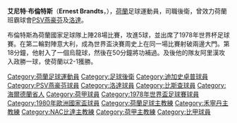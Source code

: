 {{Football player infobox
| playername = 布倫特斯
| image    = [[File:Ernie_Brandts_1978c.jpg|240px]]
| fullname = Ernest Brandts
| nickname =
| height = {{Height|m=1.81}}
| dateofbirth = {{Birth date and age|1956|2|3}}
| cityofbirth = 
| countryofbirth = [[海爾德蘭省|海爾德蘭省]]
| currentclub  = 退役
| clubnumber = 
| position = [[後衛_(足球)|後衛]]
| youthyears = 
| youthclubs = De Sprinkhanen (Nieuw-Dijk)
| years = 1974-77 <br>1977-86 <br> 1986-89 <br> 1988-89 <br>1989-91 <br> 1991-92
| clubs = [[迪加斯卓普|迪加斯卓普]]<br>[[PSV燕豪芬|PSV燕豪芬]]<br>[[洛達|洛達]]<br>[[MVV馬斯特里赫特|馬斯特里赫特]]<br>[[熱米納爾比爾肖特|比斯查]]<br>[[迪加斯卓普|迪加斯卓普]] 
| caps(goals)= {{0}}38 {{0}}(2)<br>251 (23)<br>{{0}}68 {{0}}(4)<br>{{0}}16 {{0}}(0)<br>{{0}}59 {{0}}(5)<br>{{0}}20 {{0}}(0)
| nationalyears = 1977–85
| nationalteam =  [[荷蘭國家足球隊|荷蘭]]
| nationalcaps(goals) = {{0}}28 {{0}}(5)
| manageryears = 1993–02<br>2002–04<br>2005–06<br>2006–08<br>2009–
| managerclubs = [[PSV燕豪芬|PSV燕豪芬]] ''(青年隊及助教)''<br>RKSV纽南<br>[[禾寧丹|禾寧丹]]<br>[[NAC布雷達|NAC布雷達]]<br>[[雷伊铁路足球俱乐部|拉亞漢]]
| pcupdate = November 16, 2008
| ntupdate = 
}}

'''艾尼特·布倫特斯'''（'''Ernest Brandts'''，{{bd|1956年|02月3日|catIDx=Ernest Brandts}}），[[荷蘭|荷蘭]]足球運動員，司職後衛，曾效力荷蘭班霸球會[[PSV燕豪芬|PSV燕豪芬]]及[[洛達|洛達]]。

	
布倫特斯為荷蘭國家足球隊上陣28場比賽，攻進5球，並出席了1978年世界杯足球賽。在第二輪對陣意大利，成為世界盃決賽周史上在同一場比賽射破兩邊大門。第18分鐘，他射入了一個烏龍球，然後在50分鐘將功補過。及後他的隊友阿里漢攻入政勝一球，使荷蘭以2-1獲勝。

{{DEFAULTSORT:Brandts, Ernie}}
[[Category:荷蘭足球運動員|Category:荷蘭足球運動員]]
[[Category:足球後衛|Category:足球後衛]]
[[Category:迪加史卓普球員|Category:迪加史卓普球員]]
[[Category:PSV燕豪芬球員|Category:PSV燕豪芬球員]]
[[Category:洛達球員|Category:洛達球員]]
[[Category:比斯查球員|Category:比斯查球員]]
[[Category:海爾德蘭省人|Category:海爾德蘭省人]]
[[Category:荷甲球員|Category:荷甲球員]]
[[Category:1978年世界盃足球賽球員|Category:1978年世界盃足球賽球員]]
[[Category:1980年歐洲國家盃球員|Category:1980年歐洲國家盃球員]]
[[Category:荷蘭足球主教練|Category:荷蘭足球主教練]]
[[Category:禾寧丹主教練|Category:禾寧丹主教練]]
[[Category:NAC比達主教練|Category:NAC比達主教練]]
[[Category:荷甲主教練|Category:荷甲主教練]]
[[Category:比甲球員|Category:比甲球員]]